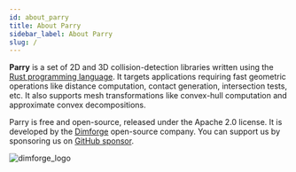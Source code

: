 ```yaml
---
id: about_parry
title: About Parry
sidebar_label: About Parry
slug: /
---
```



**Parry** is a set of 2D and 3D collision-detection libraries written using the [Rust programming language](https://www.rust-lang.org/).
It targets applications requiring fast geometric operations like distance computation, contact generation, intersection
tests, etc. It also supports mesh transformations like convex-hull computation and approximate convex decompositions.

Parry is free and open-source, released under the Apache 2.0 license. It is developed by the [Dimforge](https://dimforge.com)
open-source company. You can support us by sponsoring us on [GitHub sponsor](https://github.com/sponsors/dimforge).

![dimforge_logo](https://www.dimforge.com/img/logo/logo_dimforge_full)